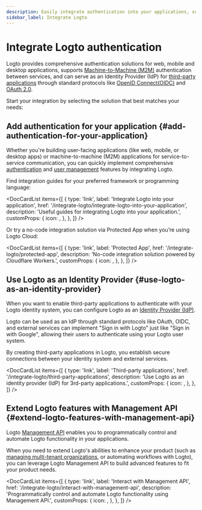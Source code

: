 ```yaml
---
description: Easily integrate authentication into your applications, service as IdP to authorize OAuth apps, and utilize auth APIs, all with federated identity.
sidebar_label: Integrate Logto
---
```



# Integrate Logto authentication

Logto provides comprehensive authentication solutions for web, mobile and desktop applications, supports [Machine-to-Machine (M2M)](/quick-starts/m2m) authentication between services, and can serve as an Identity Provider (IdP) for [third-party applications](/integrate-logto/third-party-applications) through standard protocols like [OpenID Connect(OIDC)](https://auth.wiki/openid-connect) and [OAuth 2.0](https://auth.wiki/oauth-2.0).

Start your integration by selecting the solution that best matches your needs:

## Add authentication for your application \{#add-authentication-for-your-application}

Whether you're building user-facing applications (like web, mobile, or desktop apps) or machine-to-machine (M2M) applications for service-to-service communication, you can quickly implement comprehensive [authentication](/end-user-flows) and [user management](/user-management) features by integrating Logto.

Find integration guides for your preferred framework or programming language:

<DocCardList
  items={[
    {
      type: 'link',
      label: 'Integrate Logto into your application',
      href: '/integrate-logto/integrate-logto-into-your-application',
      description: 'Useful guides for integrating Logto into your application.',
      customProps: {
        icon: <GuidesIcon />,
      },
    },
  ]}
/>

Or try a no-code integration solution via Protected App when you’re using Logto Cloud:

<DocCardList
  items={[
    {
      type: 'link',
      label: 'Protected App',
      href: '/integrate-logto/protected-app',
      description: 'No-code integration solution powered by Cloudflare Workers.',
      customProps: {
        icon: <ProtectedAppIcon />,
      },
    },
  ]}
/>

## Use Logto as an Identity Provider \{#use-logto-as-an-identity-provider}

When you want to enable third-party applications to authenticate with your Logto identity system, you can configure Logto as an [Identity Provider (IdP)](https://auth.wiki/identity-provider).

Logto can be used as an IdP through standard protocols like OAuth, OIDC, and external services can implement "Sign in with Logto" just like "Sign in with Google", allowing their users to authenticate using your Logto user system.

By creating third-party applications in Logto, you establish secure connections between your identity system and external services.

<DocCardList
  items={[
    {
      type: 'link',
      label: 'Third-party applications',
      href: '/integrate-logto/third-party-applications',
      description: 'Use Logto as an identity provider (IdP) for 3rd-party applications.',
      customProps: {
        icon: <IntegrateIcon width={20} height={20} />,
      },
    },
  ]}
/>

## Extend Logto features with Management API \{#extend-logto-features-with-management-api}

Logto [Management API](https://openapi.logto.io/) enables you to programmatically control and automate Logto functionality in your applications.

When you need to extend Logto's abilities to enhance your product (such as [managing multi-tenant organizations](/organizations), or automating workflows with Logto), you can leverage Logto Management API to build advanced features to fit your product needs.

<DocCardList
  items={[
    {
      type: 'link',
      label: 'Interact with Management API',
      href: '/integrate-logto/interact-with-management-api',
      description:
        'Programmatically control and automate Logto functionality using Management API.',
      customProps: {
        icon: <CloudConnectionIcon />,
      },
    },
  ]}
/>
